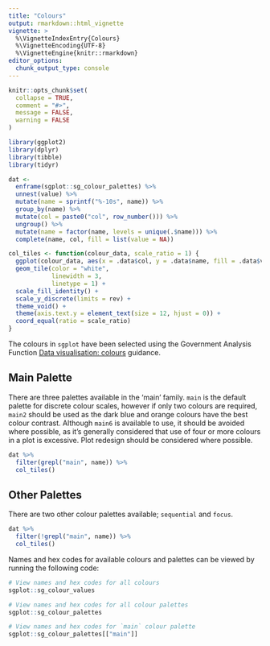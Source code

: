 ```yaml
---
title: "Colours"
output: rmarkdown::html_vignette
vignette: >
  %\VignetteIndexEntry{Colours}
  %\VignetteEncoding{UTF-8}
  %\VignetteEngine{knitr::rmarkdown}
editor_options: 
  chunk_output_type: console
---
```


```r
knitr::opts_chunk$set(
  collapse = TRUE,
  comment = "#>",
  message = FALSE, 
  warning = FALSE
)
```

```r

library(ggplot2)
library(dplyr)
library(tibble)
library(tidyr)

dat <- 
  enframe(sgplot::sg_colour_palettes) %>% 
  unnest(value) %>%
  mutate(name = sprintf("%-10s", name)) %>%
  group_by(name) %>%
  mutate(col = paste0("col", row_number())) %>%
  ungroup() %>%
  mutate(name = factor(name, levels = unique(.$name))) %>%
  complete(name, col, fill = list(value = NA))

col_tiles <- function(colour_data, scale_ratio = 1) {
  ggplot(colour_data, aes(x = .data$col, y = .data$name, fill = .data$value)) +
  geom_tile(color = "white",
            linewidth = 3,
            linetype = 1) +
  scale_fill_identity() +
  scale_y_discrete(limits = rev) +
  theme_void() +
  theme(axis.text.y = element_text(size = 12, hjust = 0)) +
  coord_equal(ratio = scale_ratio)
}

```

The colours in `sgplot` have been selected using the Government Analysis Function [Data visualisation: colours](https://analysisfunction.civilservice.gov.uk/policy-store/data-visualisation-colours-in-charts/) guidance.

## Main Palette

There are three palettes available in the 'main' family. `main` is the default palette for discrete colour scales, however if only two colours are required, `main2` should be used as the dark blue and orange colours have the best colour contrast. Although `main6` is available to use, it should be avoided where possible, as it's generally considered that use of four or more colours in a plot is excessive. Plot redesign should be considered where possible.

```r

dat %>%
  filter(grepl("main", name)) %>%
  col_tiles()

```

## Other Palettes

There are two other colour palettes available; `sequential` and `focus`. 

```r

dat %>%
  filter(!grepl("main", name)) %>%
  col_tiles()

```


Names and hex codes for available colours and palettes can be viewed by running the following code:

```r
# View names and hex codes for all colours
sgplot::sg_colour_values

# View names and hex codes for all colour palettes
sgplot::sg_colour_palettes

# View names and hex codes for `main` colour palette
sgplot::sg_colour_palettes[["main"]]
```
